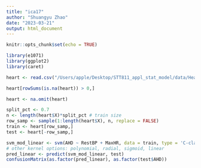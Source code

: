```yaml
---
title: "ica17"
author: "Shuangyu Zhao"
date: "2023-03-21"
output: html_document
---
```


```r
knitr::opts_chunk$set(echo = TRUE)
```
```r
library(e1071)
library(ggplot2)
library(caret)
```


```r
heart <- read.csv("/Users/apple/Desktop/STT811_appl_stat_model/data/Heart.csv")
```
```r
heart[rowSums(is.na(heart)) > 0,]
```
```r
heart <- na.omit(heart)
```

```r
split_pct <- 0.7
n <- length(heart$X)*split_pct # train size
row_samp <- sample(1:length(heart$X), n, replace = FALSE)
train <- heart[row_samp,]
test <- heart[-row_samp,]

```
```r
svm_mod_linear <- svm(AHD ~ RestBP + MaxHR, data = train, type = 'C-classification', kernel = 'linear')
# other kernel options: polynomial, radial, sigmoid, linear
pred_linear <- predict(svm_mod_linear, test)
confusionMatrix(as.factor(pred_linear), as.factor(test$AHD))
```

